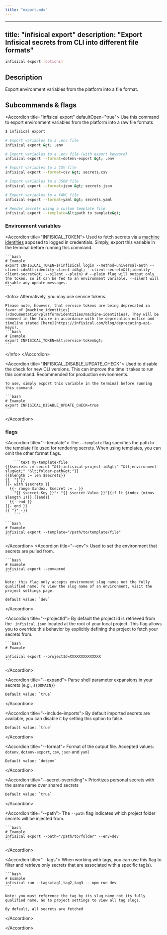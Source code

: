 ```yaml
---
title: "export.mdx"
---
```


---
title: "infisical export"
description: "Export Infisical secrets from CLI into different file formats"
---

```bash
infisical export [options]
```

## Description

Export environment variables from the platform into a file format.

## Subcommands & flags

&lt;Accordion title="infisical export" defaultOpen="true"&gt;
  Use this command to export environment variables from the platform into a raw file formats

```bash
$ infisical export

# Export variables to a .env file
infisical export &gt; .env

# Export variables to a .env file (with export keyword)
infisical export --format=dotenv-export &gt; .env

# Export variables to a CSV file
infisical export --format=csv &gt; secrets.csv

# Export variables to a JSON file
infisical export --format=json &gt; secrets.json

# Export variables to a YAML file
infisical export --format=yaml &gt; secrets.yaml

# Render secrets using a custom template file
infisical export --template=&lt;path to template&gt;
```

### Environment variables

  &lt;Accordion title="INFISICAL_TOKEN"&gt;
    Used to fetch secrets via a [machine identities](/documentation/platform/identities/machine-identities) apposed to logged in credentials. Simply, export this variable in the terminal before running this command.

    ```bash
    # Example
    export INFISICAL_TOKEN=$(infisical login --method=universal-auth --client-id=&lt;identity-client-id&gt; --client-secret=&lt;identity-client-secret&gt; --silent --plain) # --plain flag will output only the token, so it can be fed to an environment variable. --silent will disable any update messages.
    ```

  &lt;Info&gt;
    Alternatively, you may use service tokens.

    Please note, however, that service tokens are being deprecated in favor of [machine identities](/documentation/platform/identities/machine-identities). They will be removed in the future in accordance with the deprecation notice and timeline stated [here](https://infisical.com/blog/deprecating-api-keys).
    ```bash
    # Example
    export INFISICAL_TOKEN=&lt;service-token&gt;
    ```

  &lt;/Info&gt;
  &lt;/Accordion&gt;

  &lt;Accordion title="INFISICAL_DISABLE_UPDATE_CHECK"&gt;
    Used to disable the check for new CLI versions. This can improve the time it takes to run this command. Recommended for production environments.
    
    To use, simply export this variable in the terminal before running this command.

    ```bash
    # Example
    export INFISICAL_DISABLE_UPDATE_CHECK=true
    ```

  &lt;/Accordion&gt;

### flags

  &lt;Accordion title="--template"&gt;
    The `--template` flag specifies the path to the template file used for rendering secrets. When using templates, you can omit the other format flags.

    	```text my-template-file
    {{$secrets := secret "&lt;infisical-project-id&gt;" "&lt;environment-slug&gt;" "&lt;folder-path&gt;"}}
    {{$length := len $secrets}}
    {{- "{"}}
    {{- with $secrets }}
      {{- range $index, $secret := . }}
        "{{ $secret.Key }}": "{{ $secret.Value }}"{{if lt $index (minus $length 1)}},{{end}}
      {{- end }}
    {{- end }}
    {{ "}" -}}
    	```

    ```bash
    # Example
    infisical export --template="/path/to/template/file"
    ```

  &lt;/Accordion&gt;
  &lt;Accordion title="--env"&gt;
    Used to set the environment that secrets are pulled from.

    ```bash
    # Example
    infisical export --env=prod
    ```

    Note: this flag only accepts environment slug names not the fully qualified name. To view the slug name of an environment, visit the project settings page.

    default value: `dev`

  &lt;/Accordion&gt;

  &lt;Accordion title="--projectId"&gt;
    By default the project id is retrieved from the `.infisical.json` located at the root of your local project. 
    This flag allows you to override this behavior by explicitly defining the project to fetch your secrets from.

    ```bash
    # Example

    infisical export --projectId=XXXXXXXXXXXXXX
    ```

  &lt;/Accordion&gt;

  &lt;Accordion title="--expand"&gt;
    Parse shell parameter expansions in your secrets (e.g., `${DOMAIN}`)

    Default value: `true`

  &lt;/Accordion&gt;

  &lt;Accordion title="--include-imports"&gt;
    By default imported secrets are available, you can disable it by setting this option to false.

    Default value: `true`
  &lt;/Accordion&gt;

  &lt;Accordion title="--format"&gt;
    Format of the output file. Accepted values: `dotenv`, `dotenv-export`, `csv`, `json` and `yaml`

    Default value: `dotenv`

  &lt;/Accordion&gt;

  &lt;Accordion title="--secret-overriding"&gt;
    Prioritizes personal secrets with the same name over shared secrets

    Default value: `true`

  &lt;/Accordion&gt;

  &lt;Accordion title="--path"&gt;
    The `--path` flag indicates which project folder secrets will be injected from.

    ```bash
    # Example
    infisical export --path="/path/to/folder" --env=dev
    ```

  &lt;/Accordion&gt;

  &lt;Accordion title="--tags"&gt;
    When working with tags, you can use this flag to filter and retrieve only secrets that are associated with a specific tag(s).

    ```bash
    # Example
    infisical run --tags=tag1,tag2,tag3 -- npm run dev
    ```

    Note: you must reference the tag by its slug name not its fully qualified name. Go to project settings to view all tag slugs.

    By default, all secrets are fetched

  &lt;/Accordion&gt;

&lt;/Accordion&gt;
